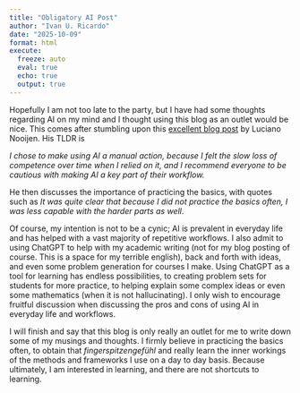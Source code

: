```yaml
---
title: "Obligatory AI Post"
author: "Ivan U. Ricardo"
date: "2025-10-09"
format: html
execute:
  freeze: auto
  eval: true
  echo: true
  output: true
---
```


Hopefully I am not too late to the party, but I have had some thoughts regarding AI on my mind and I thought using this blog as an outlet would be nice.
This comes after stumbling upon this [excellent blog post](https://lucianonooijen.com/blog/why-i-stopped-using-ai-code-editors/) by Luciano Nooijen.
His TLDR is 

*I chose to make using AI a manual action, because I felt the slow loss of competence over time when I relied on it, and I recommend everyone to be cautious with making AI a key part of their workflow.*

He then discusses the importance of practicing the basics, with quotes such as *It was quite clear that because I did not practice the basics often, I was less capable with the harder parts as well*.

Of course, my intention is not to be a cynic; AI is prevalent in everyday life and has helped with a vast majority of repetitive workflows.
I also admit to using ChatGPT to help with my academic writing (not for my blog posting of course. This is a space for my terrible english), back and forth with ideas, and even some problem generation for courses I make.
Using ChatGPT as a tool for learning has endless possibilities, to creating problem sets for students for more practice, to helping explain some complex ideas or even some mathematics (when it is not hallucinating).
I only wish to encourage fruitful discussion when discussing the pros and cons of using AI in everyday life and workflows.

I will finish and say that this blog is only really an outlet for me to write down some of my musings and thoughts.
I firmly believe in practicing the basics often, to obtain that *fingerspitzengefühl* and really learn the inner workings of the methods and frameworks I use on a day to day basis.
Because ultimately, I am interested in learning, and there are not shortcuts to learning.


